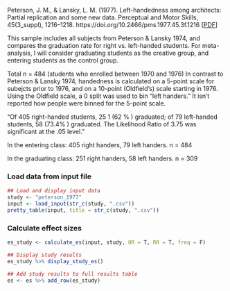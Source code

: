 
Peterson, J. M., & Lansky, L. M. (1977). Left-handedness among architects: Partial replication and some new data. Perceptual and Motor Skills, 45(3_suppl), 1216–1218. https://doi.org/10.2466/pms.1977.45.3f.1216 [[PDF](https://drive.google.com/file/d/1QHAHB-TRxIzo7PUoKVkg_4STRSEtazvj/view?usp=sharing)]

This sample includes all subjects from Peterson & Lansky 1974, and compares the graduation rate for right vs. left-handed students. For meta-analysis, I will consider graduating students as the creative group, and entering students as the control group.

Total n = 484 (students who enrolled between 1970 and 1976)
In contrast to Peterson & Lansky 1974, handedness is calculated on a 5-point scale for subejcts prior to 1976, and on a 10-point (Oldfield's) scale starting in 1976. Using the Oldfield scale, a 0 split was used to bin "left handers." It isn't reported how people were binned for the 5-point scale.

"Of 405 right-handed students, 25 1 (62 % ) graduated; of 79 left-handed students, 58
(73.4% ) graduated. The Likelihood Ratio of 3.75 was significant at the .05
level."

In the entering class:
405 right handers, 79 left handers.
n = 484

In the graduating class:
251 right handers, 58 left handers.
n = 309

### Load data from input file
```r
## Load and display input data
study <- "peterson_1977"
input <- load_input(str_c(study, ".csv"))
pretty_table(input, title = str_c(study, ".csv"))
```

### Calculate effect sizes
```r
es_study <- calculate_es(input, study, OR = T, RR = T, freq = F)
```
```r
## Display study results
es_study %>% display_study_es()

## Add study results to full results table
es <- es %>% add_row(es_study)
```
